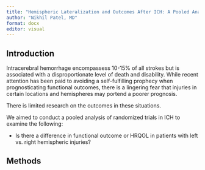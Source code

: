 ```yaml
---
title: "Hemispheric Lateralization and Outcomes After ICH: A Pooled Analysis of Clinical Trials"
author: "Nikhil Patel, MD"
format: docx
editor: visual
---
```


## Introduction

Intracerebral hemorrhage encompassess 10-15% of all strokes but is associated with a disproportionate level of death and disability. While recent attention has been paid to avoiding a self-fulfilling prophecy when prognosticating functional outcomes, there is a lingering fear that injuries in certain locations and hemispheres may portend a poorer prognosis.

There is limited research on the outcomes in these situations.

We aimed to conduct a pooled analysis of randomized trials in ICH to examine the following:

-   Is there a difference in functional outcome or HRQOL in patients with left vs. right hemispheric injuries?

## Methods
